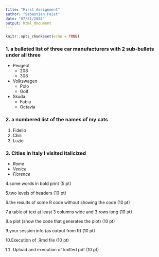 ```yaml
---
title: "First Assignment"
author: "Sebastian Feist"
date: "07/31/2024"
output: html_document
---
```


```r
knitr::opts_chunk$set(echo = TRUE)
```

### 1. a bulleted list of three car manufacturers with 2 sub-bullets under all three

- Peugeot
  - 208
  - 308
- Volkswagen
  - Polo
  - Golf
- Skoda
  - Fabia
  - Octavia
  


### 2. a numbered list of the names of my cats

1. Fidelio
2. Chili
3. Luzie

### 3. Cities in Italy I visited italicized

- *Rome*
- *Venice*
- *Florence*

4.some words in bold print (5 pt)

5.two levels of headers (10 pt)

6.the results of some R code without showing the code (10 pt)

7.a table of text at least 3 columns wide and 3 rows long (10 pt)

8.a plot (show the code that generates the plot) (10 pt)

9.your session info (as output from R) (10 pt)

10.Execution of .Rmd file (10 pt)

11. Upload and execution of knitted pdf (10 pt)

